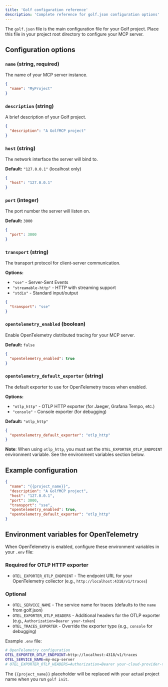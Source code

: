 ```yaml
---
title: 'Golf configuration reference'
description: 'Complete reference for golf.json configuration options'
---
```


The `golf.json` file is the main configuration file for your Golf project. Place this file in your project root directory to configure your MCP server.

## Configuration options

### `name` (string, required)
The name of your MCP server instance.

```json
{
  "name": "MyProject"
}
```

### `description` (string)
A brief description of your Golf project.

```json
{
  "description": "A GolfMCP project"
}
```

### `host` (string)
The network interface the server will bind to.

**Default:** `"127.0.0.1"` (localhost only)

```json
{
  "host": "127.0.0.1"
}
```

### `port` (integer)
The port number the server will listen on.

**Default:** `3000`

```json
{
  "port": 3000
}
```

### `transport` (string)
The transport protocol for client-server communication.

**Options:**
- `"sse"` - Server-Sent Events
- `"streamable-http"` - HTTP with streaming support
- `"stdio"` - Standard input/output

```json
{
  "transport": "sse"
}
```

### `opentelemetry_enabled` (boolean)
Enable OpenTelemetry distributed tracing for your MCP server.

**Default:** `false`

```json
{
  "opentelemetry_enabled": true
}
```

### `opentelemetry_default_exporter` (string)
The default exporter to use for OpenTelemetry traces when enabled.

**Options:**
- `"otlp_http"` - OTLP HTTP exporter (for Jaeger, Grafana Tempo, etc.)
- `"console"` - Console exporter (for debugging)

**Default:** `"otlp_http"`

```json
{
  "opentelemetry_default_exporter": "otlp_http"
}
```

**Note**: When using `otlp_http`, you must set the `OTEL_EXPORTER_OTLP_ENDPOINT` environment variable. See the environment variables section below.

## Example configuration

```json
{
  "name": "{{project_name}}",
  "description": "A GolfMCP project",
  "host": "127.0.0.1",
  "port": 3000,
  "transport": "sse",
  "opentelemetry_enabled": true,
  "opentelemetry_default_exporter": "otlp_http"
}
```

## Environment variables for OpenTelemetry

When OpenTelemetry is enabled, configure these environment variables in your `.env` file:

### Required for OTLP HTTP exporter
- `OTEL_EXPORTER_OTLP_ENDPOINT` - The endpoint URL for your OpenTelemetry collector (e.g., `http://localhost:4318/v1/traces`)

### Optional
- `OTEL_SERVICE_NAME` - The service name for traces (defaults to the `name` from golf.json)
- `OTEL_EXPORTER_OTLP_HEADERS` - Additional headers for the OTLP exporter (e.g., `Authorization=Bearer your-token`)
- `OTEL_TRACES_EXPORTER` - Override the exporter type (e.g., `console` for debugging)

Example `.env` file:
```bash
# OpenTelemetry configuration
OTEL_EXPORTER_OTLP_ENDPOINT=http://localhost:4318/v1/traces
OTEL_SERVICE_NAME=my-mcp-server
# OTEL_EXPORTER_OTLP_HEADERS=Authorization=Bearer your-cloud-provider-token
```

The `{{project_name}}` placeholder will be replaced with your actual project name when you run `golf init`. 